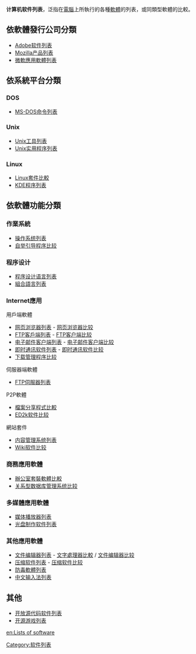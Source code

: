 {{noteTA
|G1=IT
}}
{{動態列表}}
'''计算机软件列表'''，泛指在[[電腦|電腦]]上所執行的各種[[軟體|軟體]]的列表，或同類型軟體的比較。

==依軟體發行公司分類==
*[[Adobe软件列表|Adobe软件列表]]
*[[Mozilla产品列表|Mozilla产品列表]]
*[[微軟應用軟體列表|微軟應用軟體列表]]

==依系統平台分類==
===DOS===
*[[MS-DOS命令列表|MS-DOS命令列表]]

===Unix===
*[[Unix工具列表|Unix工具列表]]
*[[Unix实用程序列表|Unix实用程序列表]]

===Linux===
*[[Linux套件比較|Linux套件比較]]
*[[KDE程序列表|KDE程序列表]]

==依軟體功能分類==
===作業系統===
*[[操作系统列表|操作系统列表]]
*[[自举引导程序比较|自举引导程序比较]]

===程序设计===
*[[程序设计语言列表|程序设计语言列表]]
*[[組合語言列表|組合語言列表]]

===Internet應用===
;用戶端軟體
*[[网页浏览器列表|网页浏览器列表]] - [[网页浏览器比较|网页浏览器比较]]
*[[FTP客戶端列表|FTP客戶端列表]] - [[FTP客户端比较|FTP客户端比较]]
*[[电子邮件客户端列表|电子邮件客户端列表]] - [[电子邮件客户端比较|电子邮件客户端比较]]
*[[即时通讯软件列表|即时通讯软件列表]] - [[即时通讯软件比较|即时通讯软件比较]]
*[[下载管理程序比较|下载管理程序比较]]

;伺服器端軟體
*[[FTP伺服器列表|FTP伺服器列表]]

;P2P軟體
*[[檔案分享程式比較|檔案分享程式比較]]
*[[ED2k软件比较|ED2k软件比较]]

;網站套件
*[[内容管理系统列表|内容管理系统列表]]
*[[Wiki软件比较|Wiki软件比较]]

===商務應用軟體===
*[[辦公室套裝軟體比較|辦公室套裝軟體比較]]
*[[关系型数据库管理系统比较|关系型数据库管理系统比较]]

===多媒體應用軟體===
*[[媒体播放器列表|媒体播放器列表]]
*[[光盘制作软件列表|光盘制作软件列表]]

===其他應用軟體===
*[[文件编辑器列表|文件编辑器列表]] - [[文字處理器比較|文字處理器比較]] / [[文件编辑器比较|文件编辑器比较]]
*[[压缩软件列表|压缩软件列表]] - [[压缩软件比较|压缩软件比较]]
*[[防毒軟體列表|防毒軟體列表]]
*[[中文输入法列表|中文输入法列表]]

==其他==
*[[开放源代码软件列表|开放源代码软件列表]]
*[[开源游戏列表|开源游戏列表]]

<!--
==參考文獻==
<div class="references-small">
<references></references>
</div>

==外部連結==
-->

{{Software-stub}}
[[Category:软件列表|Category:软件列表]]

[[en:Lists_of_software|en:Lists of software]]